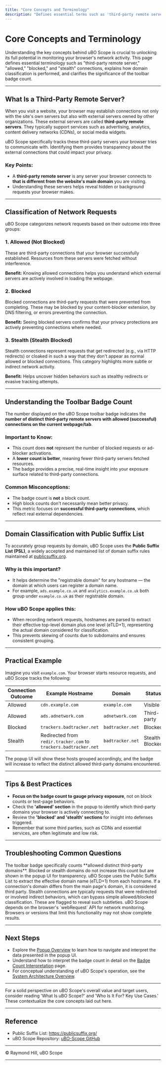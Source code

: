 ```yaml
---
title: "Core Concepts and Terminology"
description: "Defines essential terms such as 'third-party remote server', 'allowed', 'blocked', and 'stealth' connections. Clarifies what the badge count represents and how domain classification is performed using public suffix lists."
---
```


# Core Concepts and Terminology

Understanding the key concepts behind uBO Scope is crucial to unlocking its full potential in monitoring your browser's network activity. This page defines essential terminology such as "third-party remote server," "allowed," "blocked," and "stealth" connections, explains how domain classification is performed, and clarifies the significance of the toolbar badge count.

---

## What Is a Third-Party Remote Server?

When you visit a website, your browser may establish connections not only with the site's own servers but also with external servers owned by other organizations. These external servers are called **third-party remote servers**. They typically support services such as advertising, analytics, content delivery networks (CDNs), or social media widgets.

uBO Scope specifically tracks these third-party servers your browser tries to communicate with. Identifying them provides transparency about the external connections that could impact your privacy.

### Key Points:
- A **third-party remote server** is any server your browser connects to **that is different from the website's main domain** you are visiting.
- Understanding these servers helps reveal hidden or background requests your browser makes.

---

## Classification of Network Requests

uBO Scope categorizes network requests based on their outcome into three groups:

### 1. Allowed (Not Blocked)
These are third-party connections that your browser successfully established. Resources from these servers were fetched without interference.

**Benefit:** Knowing allowed connections helps you understand which external servers are actively involved in loading the webpage.

### 2. Blocked
Blocked connections are third-party requests that were prevented from completing. These may be blocked by your content-blocker extension, by DNS filtering, or errors preventing the connection.

**Benefit:** Seeing blocked servers confirms that your privacy protections are actively preventing connections where needed.

### 3. Stealth (Stealth Blocked)
Stealth connections represent requests that get redirected (e.g., via HTTP redirects) or cloaked in such a way that they don't appear as normal allowed or blocked connections. This category highlights more subtle or indirect network activity.

**Benefit:** Helps uncover hidden behaviors such as stealthy redirects or evasive tracking attempts.

---

## Understanding the Toolbar Badge Count

The number displayed on the uBO Scope toolbar badge indicates the **number of distinct third-party remote servers with allowed (successful) connections on the current webpage/tab**.

### Important to Know:
- This count does **not** represent the number of blocked requests or ad-blocker activations.
- A **lower count is better**, meaning fewer third-party servers fetched resources.
- The badge provides a precise, real-time insight into your exposure surface related to third-party connections.

### Common Misconceptions:
- The badge count is **not** a block count.
- High block counts don't necessarily mean better privacy.
- This metric focuses on **successful third-party connections**, which reflect real external dependencies.

---

## Domain Classification with Public Suffix List

To accurately group requests by domain, uBO Scope uses the **Public Suffix List (PSL)**, a widely accepted and maintained list of domain suffix rules maintained at [publicsuffix.org](https://publicsuffix.org/).

### Why is this important?
- It helps determine the "registrable domain" for any hostname — the domain at which users can register a domain name.
- For example, `ads.example.co.uk` and `analytics.example.co.uk` both group under `example.co.uk` as their registrable domain.

### How uBO Scope applies this:
- When recording network requests, hostnames are parsed to extract their effective top-level domain plus one level (eTLD+1), representing the actual domain considered for classification.
- This prevents skewing of counts due to subdomains and ensures consistent grouping.

---

## Practical Example

Imagine you visit `example.com`. Your browser starts resource requests, and uBO Scope tracks the following:

| Connection Outcome | Example Hostname                 | Domain           | Status       |
|--------------------|--------------------------------|------------------|--------------|
| Allowed            | `cdn.example.com`               | `example.com`    | Visible      |
| Allowed            | `ads.adnetwork.com`             | `adnetwork.com`  | Third-party  |
| Blocked            | `trackers.badtracker.net`       | `badtracker.net` | Blocked      |
| Stealth            | Redirected from `redir.tracker.com` to `trackers.badtracker.net` | `badtracker.net` | Stealth Blocked |

The popup UI will show these hosts grouped accordingly, and the badge will increase to reflect the distinct allowed third-party domains encountered.

---

## Tips & Best Practices

- **Focus on the badge count to gauge privacy exposure**, not on block counts or test-page behaviors.
- Check the **'allowed' section** in the popup to identify which third-party domains your browser is actively connecting to.
- Review the **'blocked' and 'stealth' sections** for insight into defenses triggered.
- Remember that some third parties, such as CDNs and essential services, are often legitimate and low risk.

---

## Troubleshooting Common Questions

<AccordionGroup title="Troubleshooting and FAQs">
<Accordion title="Why doesn’t the badge show blocked domains?">
The toolbar badge specifically counts **allowed distinct third-party domains**. Blocked or stealth domains do not increase this count but are shown in the popup UI for transparency.
</Accordion>
<Accordion title="How does uBO Scope determine the main domain vs third party?">
uBO Scope uses the Public Suffix List to extract the effective domain name (eTLD+1) from each hostname. If a connection's domain differs from the main page's domain, it is considered third party.
</Accordion>
<Accordion title="Why do some requests appear under 'stealth'?">
Stealth connections are typically requests that were redirected or involved indirect behaviors, which can bypass simple allowed/blocked classification. These are flagged to reveal such subtleties.
</Accordion>
<Accordion title="What if my browser doesn’t support the extension fully?">
uBO Scope depends on the browser's `webRequest` API for network monitoring. Browsers or versions that limit this functionality may not show complete results.
</Accordion>
</AccordionGroup>

---

## Next Steps

- Explore the [Popup Overview](../quickstart-feature-tour/popup-overview) to learn how to navigate and interpret the data presented in the popup UI.
- Understand how to interpret the badge count in detail on the [Badge Count Interpretation](../quickstart-feature-tour/interpreting-badge-count) page.
- For conceptual understanding of uBO Scope's operation, see the [System Architecture Overview](../architecture-concepts/system-architecture).

---

<Info>
For a solid perspective on uBO Scope's overall value and target users, consider reading 'What Is uBO Scope?' and 'Who Is It For? Key Use Cases.' These contextualize the core concepts laid out here.
</Info>

---

## Reference
- Public Suffix List: https://publicsuffix.org/
- uBO Scope Repository: [uBO-Scope GitHub](https://github.com/gorhill/uBO-Scope)

---

© Raymond Hill, uBO Scope


---